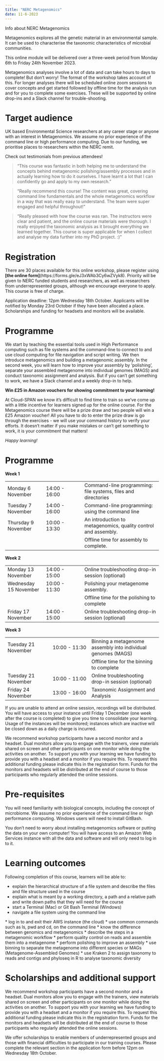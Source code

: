```yaml
---
title: "NERC Metagenomics"
date: 11-6-2023
---
```


Info about NERC Metagenomics

Metagenomics explores all the genetic material in an environmental sample. It can be used to characterise the taxonomic characteristics of microbial communities.

This online module will be delivered over a three-week period from Monday 6th to Friday 24th November 2023.

Metagenomics analyses involve a lot of data and can take hours to days to complete! But don't worry! The format of the workshop takes account of this. For longer analyses there will be scheduled online zoom sessions to cover concepts and get started followed by offline time for the analysis run and for you to complete some exercises. These will be supported by online drop-ins and a Slack channel for trouble-shooting.

# Target audience

UK based Environmental Science researchers at any career stage or anyone with an interest in Metagenomics. We assume no prior experience of the command line or high performance computing. Due to our funding, we prioritise places to researchers within the NERC remit.

Check out testimonials from previous attendees!

> "This course was fantastic in both helping me to understand the concepts behind metagenomic polishing/assembly processes and in actually learning how to do it ourselves. I have learnt a lot that I can confidently go and apply to my own research."

> "Really recommend this course! The content was great, covering command line fundamentals and the whole metagenomics workflow in a way that was really easy to understand. The team were super engaged and helpful throughout!"

> "Really pleased with how the course was ran. The instructors were clear and patient, and the online course materials were thorough. I really enjoyed the taxonomic analysis as it brought everything we learned together. This course is super applicable for when I collect and analyse my data further into my PhD project. :)"

# Registration

There are 30 places available for this online workshop, please register using **[the online form]**(https://forms.gle/eJ3xWAb3Cy6wZVyk8). Priority will be given to NERC funded students and researchers, as well as researchers from underrepresented groups, although we encourage everyone to apply. This course is free of charge.

Application deadline: 12pm Wednesday 18th October. Applicants will be notified by Monday 23rd October if they have been allocated a place. Scholarships and funding for headsets and monitors will be available.

# Programme

We start by teaching the essential tools used in High Performance computing such as file systems and the command-line to connect to and use cloud computing for file navigation and script writing. We then introduce metagenomics and building a metagenomic assembly. In the second week, you will learn how to improve your assembly by 'polishing', separate your assembled metagenome into individual genomes (MAGS) and conduct taxonomic assignment and analysis. But if you can't get something to work, we have a Slack channel and a weekly drop-in to help.

**Win £25 in Amazon vouchers for showing commitment to your learning!** 

At Cloud-SPAN we know it's difficult to find time to train so we've come up with a little incentive for learners signed up for the online course. For the Metagenomics course there will be a prize draw and two people will win a £25 Amazon voucher! All you have to do to enter the prize draw is go through the exercises - we will use your command history to verify your efforts. It doesn't matter if you make mistakes or can't get something to work, it is your commitment that matters!

*Happy learning!*

# Programme

**Week 1**

|                       |               |                                                                |
|------------------|------------------|------------------------------------|
| Monday 6 November   | 14:00 - 16:00 | Command-line programming: file systems, files and directories  |
| Tuesday 7 November  | 14:00 - 16:00 | Command-line programming: using the command line               |
| Thursday 9 November | 10:00 - 13:30 | An introduction to metagenomics, quality control and assembly. |
|                     |               | Offline time for assembly to complete.                         |

**Week 2**

|                         |               |                                                   |
|------------------|------------------|------------------------------------|
| Monday 13 November    | 14:00 - 15:00 | Online troubleshooting drop-in session (optional) |
| Wednesday 15 November | 10:00 - 11:30 | Polishing your metagenome assembly.               |
|                         |               | Offline time for the polishing to complete        |
| Friday 17 November    | 14:00 - 15:00 | Online troubleshooting drop-in session (optional) |

**Week 3**

|                       |               |                                                              |
|---------------------|------------------|---------------------------------|
| Tuesday 21 November | 10:00 - 11:30 | Binning a metagenome assembly into individual genomes (MAGS) |
|                     |               | Offline time for the binning to complete                     |
| Tuesday 21 November | 10:00 - 11:00 | Online troubleshooting drop-in session (optional)            |
| Friday 24 November  | 13:00 - 16:00 | Taxonomic Assignment and Analysis                            |

If you are unable to attend an online session, recordings will be distributed. You will have access to your instance until Friday 1 December (one week after the course is completed) to give you time to consolidate your learning. Usage of the instances will be monitored; instances which are inactive will be closed down as a daily charge is incurred.

We recommend workshop participants have a second monitor and a headset. Dual monitors allow you to engage with the trainers, view materials shared on screen and other participants on one monitor while doing the activities on another. To support you with your learning we have funding to provide you with a headset and a monitor if you require this. To request this additional funding please indicate this in the registration form. Funds for the monitors and headsets will be distributed at the end of course to those participants who regularly attended the online sessions.

# Pre-requisites

You will need familiarity with biological concepts, including the concept of microbiome. We assume no prior experience of the command line or high performance computing. Windows users will need to install GitBash.

You don't need to worry about installing metagenomics software or putting the data on your own computer! You will have access to an Amazon Web Services instance with all the data and software and will only need to log in to it.

# Learning outcomes

Following completion of this course, learners will be able to: 

* explain the hierarchical structure of a file system and describe the files and file structure used in the course 
* explain what is meant by a working directory, a path and a relative path and write down paths that they will need for the course 
* start a Terminal (Mac) or Git Bash Terminal (Windows) 
* navigate a file system using the command line 

\* log in to and exit their AWS instance (the cloud) 
\* use common commands such as ls, pwd and cd, on the command line 
\* know the difference between genomics and metagenomics 
\* describe the steps in a metagenomic workflow 
\* perform quality control on reads and assemble them into a metagenome 
\* perform polishing to improve an assembly 
\* use binning to separate the metagenome into different species or MAGs (Metagenome-Assembled Genomes) 
\* use Kraken 2 to assign taxonomy to reads and contigs and phyloseq in R to analyse taxonomic diversity

# Scholarships and additional support

We recommend workshop participants have a second monitor and a headset. Dual monitors allow you to engage with the trainers, view materials shared on screen and other participants on one monitor while doing the activities on another. To support you with your learning we have funding to provide you with a headset and a monitor if you require this. To request this additional funding please indicate this in the registration form. Funds for the monitors and headsets will be distributed at the end of course to those participants who regularly attended the online sessions.

We offer scholarships to enable members of underrepresented groups and those with financial difficulties to participate in our training courses. Please complete the relevant section in the application form before 12pm on Wednesday 18th October.
